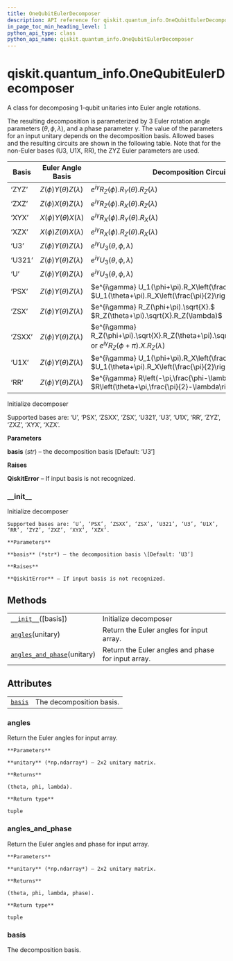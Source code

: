 ```yaml
---
title: OneQubitEulerDecomposer
description: API reference for qiskit.quantum_info.OneQubitEulerDecomposer
in_page_toc_min_heading_level: 1
python_api_type: class
python_api_name: qiskit.quantum_info.OneQubitEulerDecomposer
---
```


# qiskit.quantum\_info.OneQubitEulerDecomposer

<Class id="qiskit.quantum_info.OneQubitEulerDecomposer" isDedicatedPage={true} github="https://github.com/qiskit/qiskit/tree/stable/0.18/qiskit/quantum_info/synthesis/one_qubit_decompose.py" signature="OneQubitEulerDecomposer(basis='U3')">
  A class for decomposing 1-qubit unitaries into Euler angle rotations.

  The resulting decomposition is parameterized by 3 Euler rotation angle parameters $(\theta, \phi, \lambda)$, and a phase parameter $\gamma$. The value of the parameters for an input unitary depends on the decomposition basis. Allowed bases and the resulting circuits are shown in the following table. Note that for the non-Euler bases (U3, U1X, RR), the ZYZ Euler parameters are used.

  | Basis  | Euler Angle Basis              | Decomposition Circuit                                                                                                    |
  | ------ | ------------------------------ | ------------------------------------------------------------------------------------------------------------------------ |
  | ‘ZYZ’  | $Z(\phi) Y(\theta) Z(\lambda)$ | $e^{i\gamma} R_Z(\phi).R_Y(\theta).R_Z(\lambda)$                                                                         |
  | ‘ZXZ’  | $Z(\phi) X(\theta) Z(\lambda)$ | $e^{i\gamma} R_Z(\phi).R_X(\theta).R_Z(\lambda)$                                                                         |
  | ‘XYX’  | $X(\phi) Y(\theta) X(\lambda)$ | $e^{i\gamma} R_X(\phi).R_Y(\theta).R_X(\lambda)$                                                                         |
  | ‘XZX’  | $X(\phi) Z(\theta) X(\lambda)$ | $e^{i\gamma} R_X(\phi).R_Z(\theta).R_X(\lambda)$                                                                         |
  | ‘U3’   | $Z(\phi) Y(\theta) Z(\lambda)$ | $e^{i\gamma} U_3(\theta,\phi,\lambda)$                                                                                   |
  | ‘U321’ | $Z(\phi) Y(\theta) Z(\lambda)$ | $e^{i\gamma} U_3(\theta,\phi,\lambda)$                                                                                   |
  | ‘U’    | $Z(\phi) Y(\theta) Z(\lambda)$ | $e^{i\gamma} U_3(\theta,\phi,\lambda)$                                                                                   |
  | ‘PSX’  | $Z(\phi) Y(\theta) Z(\lambda)$ | $e^{i\gamma} U_1(\phi+\pi).R_X\left(\frac{\pi}{2}\right).$ $U_1(\theta+\pi).R_X\left(\frac{\pi}{2}\right).U_1(\lambda)$  |
  | ‘ZSX’  | $Z(\phi) Y(\theta) Z(\lambda)$ | $e^{i\gamma} R_Z(\phi+\pi).\sqrt{X}.$ $R_Z(\theta+\pi).\sqrt{X}.R_Z(\lambda)$                                            |
  | ‘ZSXX’ | $Z(\phi) Y(\theta) Z(\lambda)$ | $e^{i\gamma} R_Z(\phi+\pi).\sqrt{X}.R_Z(\theta+\pi).\sqrt{X}.R_Z(\lambda)$ or $e^{i\gamma} R_Z(\phi+\pi).X.R_Z(\lambda)$ |
  | ‘U1X’  | $Z(\phi) Y(\theta) Z(\lambda)$ | $e^{i\gamma} U_1(\phi+\pi).R_X\left(\frac{\pi}{2}\right).$ $U_1(\theta+\pi).R_X\left(\frac{\pi}{2}\right).U_1(\lambda)$  |
  | ‘RR’   | $Z(\phi) Y(\theta) Z(\lambda)$ | $e^{i\gamma} R\left(-\pi,\frac{\phi-\lambda+\pi}{2}\right).$ $R\left(\theta+\pi,\frac{\pi}{2}-\lambda\right)$            |

  Initialize decomposer

  Supported bases are: ‘U’, ‘PSX’, ‘ZSXX’, ‘ZSX’, ‘U321’, ‘U3’, ‘U1X’, ‘RR’, ‘ZYZ’, ‘ZXZ’, ‘XYX’, ‘XZX’.

  **Parameters**

  **basis** (*str*) – the decomposition basis \[Default: ‘U3’]

  **Raises**

  **QiskitError** – If input basis is not recognized.

  ### \_\_init\_\_

  <Function id="qiskit.quantum_info.OneQubitEulerDecomposer.__init__" name="__init__" signature="__init__(basis='U3')">
    Initialize decomposer

    Supported bases are: ‘U’, ‘PSX’, ‘ZSXX’, ‘ZSX’, ‘U321’, ‘U3’, ‘U1X’, ‘RR’, ‘ZYZ’, ‘ZXZ’, ‘XYX’, ‘XZX’.

    **Parameters**

    **basis** (*str*) – the decomposition basis \[Default: ‘U3’]

    **Raises**

    **QiskitError** – If input basis is not recognized.
  </Function>

  ## Methods

  |                                                                                                                                                             |                                                    |
  | ----------------------------------------------------------------------------------------------------------------------------------------------------------- | -------------------------------------------------- |
  | [`__init__`](#qiskit.quantum_info.OneQubitEulerDecomposer.__init__ "qiskit.quantum_info.OneQubitEulerDecomposer.__init__")(\[basis])                        | Initialize decomposer                              |
  | [`angles`](#qiskit.quantum_info.OneQubitEulerDecomposer.angles "qiskit.quantum_info.OneQubitEulerDecomposer.angles")(unitary)                               | Return the Euler angles for input array.           |
  | [`angles_and_phase`](#qiskit.quantum_info.OneQubitEulerDecomposer.angles_and_phase "qiskit.quantum_info.OneQubitEulerDecomposer.angles_and_phase")(unitary) | Return the Euler angles and phase for input array. |

  ## Attributes

  |                                                                                                                   |                          |
  | ----------------------------------------------------------------------------------------------------------------- | ------------------------ |
  | [`basis`](#qiskit.quantum_info.OneQubitEulerDecomposer.basis "qiskit.quantum_info.OneQubitEulerDecomposer.basis") | The decomposition basis. |

  ### angles

  <Function id="qiskit.quantum_info.OneQubitEulerDecomposer.angles" name="angles" signature="angles(unitary)">
    Return the Euler angles for input array.

    **Parameters**

    **unitary** (*np.ndarray*) – 2x2 unitary matrix.

    **Returns**

    (theta, phi, lambda).

    **Return type**

    tuple
  </Function>

  ### angles\_and\_phase

  <Function id="qiskit.quantum_info.OneQubitEulerDecomposer.angles_and_phase" name="angles_and_phase" signature="angles_and_phase(unitary)">
    Return the Euler angles and phase for input array.

    **Parameters**

    **unitary** (*np.ndarray*) – 2x2 unitary matrix.

    **Returns**

    (theta, phi, lambda, phase).

    **Return type**

    tuple
  </Function>

  ### basis

  <Function id="qiskit.quantum_info.OneQubitEulerDecomposer.basis" name="basis" signature="property basis">
    The decomposition basis.
  </Function>
</Class>

